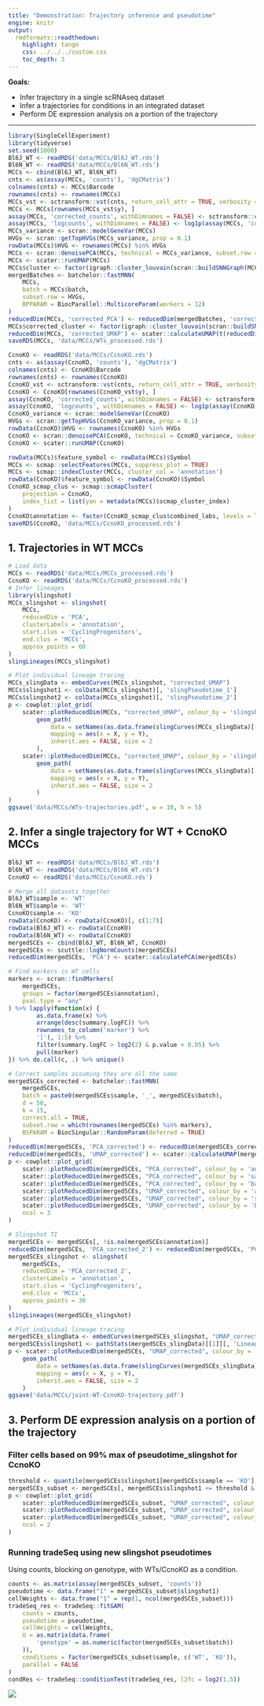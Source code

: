 ```yaml
---
title: "Demonstration: Trajectory inference and pseudotime"
engine: knitr
output:
  rmdformats::readthedown:
    highlight: tango
    css: ../../../custom.css
    toc_depth: 3
---
```


**Goals:**

- Infer trajectory in a single scRNAseq dataset
- Infer a trajectories for conditions in an integrated dataset
- Perform DE expression analysis on a portion of the trajectory

--- 

```r
library(SingleCellExperiment)
library(tidyverse)
set.seed(1000)
Bl6J_WT <- readRDS('data/MCCs/Bl6J_WT.rds')
Bl6N_WT <- readRDS('data/MCCs/Bl6N_WT.rds')
MCCs <- cbind(Bl6J_WT, Bl6N_WT)
cnts <- as(assay(MCCs, 'counts'), 'dgCMatrix')
colnames(cnts) <- MCCs$Barcode
rownames(cnts) <- rownames(MCCs)
MCCs_vst <- sctransform::vst(cnts, return_cell_attr = TRUE, verbosity = 0)
MCCs <- MCCs[rownames(MCCs_vst$y), ]
assay(MCCs, 'corrected_counts', withDimnames = FALSE) <- sctransform::correct(MCCs_vst, verbosity = 0)
assay(MCCs, 'logcounts', withDimnames = FALSE) <- log1p(assay(MCCs, 'corrected_counts'))
MCCs_variance <- scran::modelGeneVar(MCCs)
HVGs <- scran::getTopHVGs(MCCs_variance, prop = 0.1)
rowData(MCCs)$HVG <- rownames(MCCs) %in% HVGs
MCCs <- scran::denoisePCA(MCCs, technical = MCCs_variance, subset.row = HVGs, min.rank = 15)
MCCs <- scater::runUMAP(MCCs)
MCCs$cluster <- factor(igraph::cluster_louvain(scran::buildSNNGraph(MCCs, use.dimred = 'PCA'))$membership)
mergedBatches <- batchelor::fastMNN(
    MCCs, 
    batch = MCCs$batch, 
    subset.row = HVGs, 
    BPPARAM = BiocParallel::MulticoreParam(workers = 12)
)
reducedDim(MCCs, 'corrected_PCA') <- reducedDim(mergedBatches, 'corrected')
MCCs$corrected_cluster <- factor(igraph::cluster_louvain(scran::buildSNNGraph(MCCs, use.dimred = 'corrected_PCA'))$membership)
reducedDim(MCCs, 'corrected_UMAP') <- scater::calculateUMAP(t(reducedDim(MCCs, 'corrected_PCA')))
saveRDS(MCCs, 'data/MCCs/WTs_processed.rds')

CcnoKO <- readRDS('data/MCCs/CcnoKO.rds')
cnts <- as(assay(CcnoKO, 'counts'), 'dgCMatrix')
colnames(cnts) <- CcnoKO$Barcode
rownames(cnts) <- rownames(CcnoKO)
CcnoKO_vst <- sctransform::vst(cnts, return_cell_attr = TRUE, verbosity = 0)
CcnoKO <- CcnoKO[rownames(CcnoKO_vst$y), ]
assay(CcnoKO, 'corrected_counts', withDimnames = FALSE) <- sctransform::correct(CcnoKO_vst, verbosity = 0)
assay(CcnoKO, 'logcounts', withDimnames = FALSE) <- log1p(assay(CcnoKO, 'corrected_counts'))
CcnoKO_variance <- scran::modelGeneVar(CcnoKO)
HVGs <- scran::getTopHVGs(CcnoKO_variance, prop = 0.1)
rowData(CcnoKO)$HVG <- rownames(CcnoKO) %in% HVGs
CcnoKO <- scran::denoisePCA(CcnoKO, technical = CcnoKO_variance, subset.row = HVGs, min.rank = 50)
CcnoKO <- scater::runUMAP(CcnoKO)

rowData(MCCs)$feature_symbol <- rowData(MCCs)$Symbol
MCCs <- scmap::selectFeatures(MCCs, suppress_plot = TRUE)
MCCs <- scmap::indexCluster(MCCs, cluster_col = 'annotation')
rowData(CcnoKO)$feature_symbol <- rowData(CcnoKO)$Symbol
CcnoKO_scmap_clus <- scmap::scmapCluster(
    projection = CcnoKO, 
    index_list = list(yan = metadata(MCCs)$scmap_cluster_index)
)
CcnoKO$annotation <- factor(CcnoKO_scmap_clus$combined_labs, levels = levels(MCCs$annotation))
saveRDS(CcnoKO, 'data/MCCs/CcnoKO_processed.rds')
```

## 1. Trajectories in WT MCCs

```r
# Load data 
MCCs <- readRDS('data/MCCs/MCCs_processed.rds')
CcnoKO <- readRDS('data/MCCs/CcnoKO_processed.rds')
# Infer lineages 
library(slingshot)
MCCs_slingshot <- slingshot(
    MCCs,
    reducedDim = 'PCA', 
    clusterLabels = 'annotation', 
    start.clus = 'CyclingProgenitors', 
    end.clus = 'MCCs', 
    approx_points = 60
)
slingLineages(MCCs_slingshot)

# Plot individual lineage tracing
MCCs_slingData <- embedCurves(MCCs_slingshot, "corrected_UMAP")
MCCs$slingshot1 <- colData(MCCs_slingshot)[, 'slingPseudotime_1']
MCCs$slingshot2 <- colData(MCCs_slingshot)[, 'slingPseudotime_2']
p <- cowplot::plot_grid(
    scater::plotReducedDim(MCCs, "corrected_UMAP", colour_by = 'slingshot1', text_by = 'annotation') +
        geom_path(
            data = setNames(as.data.frame(slingCurves(MCCs_slingData)[[1]]$s[slingCurves(MCCs_slingData)[[1]]$ord,]), c('X', 'Y')),
            mapping = aes(x = X, y = Y), 
            inherit.aes = FALSE, size = 2
        ), 
    scater::plotReducedDim(MCCs, "corrected_UMAP", colour_by = 'slingshot2', text_by = 'annotation') +
        geom_path(
            data = setNames(as.data.frame(slingCurves(MCCs_slingData)[[2]]$s[slingCurves(MCCs_slingData)[[2]]$ord,]), c('X', 'Y')),
            mapping = aes(x = X, y = Y), 
            inherit.aes = FALSE, size = 2
        )
)
ggsave('data/MCCs/WTs-trajectories.pdf', w = 10, h = 5)
```

## 2. Infer a single trajectory for WT + CcnoKO MCCs

```r
Bl6J_WT <- readRDS('data/MCCs/Bl6J_WT.rds')
Bl6N_WT <- readRDS('data/MCCs/Bl6N_WT.rds')
CcnoKO <- readRDS('data/MCCs/CcnoKO.rds')

# Merge all datasets together 
Bl6J_WT$sample <- 'WT'
Bl6N_WT$sample <- 'WT'
CcnoKO$sample <- 'KO'
rowData(CcnoKO) <- rowData(CcnoKO)[, c(1:7)]
rowData(Bl6J_WT) <- rowData(CcnoKO)  
rowData(Bl6N_WT) <- rowData(CcnoKO)  
mergedSCEs <- cbind(Bl6J_WT, Bl6N_WT, CcnoKO)
mergedSCEs <- scuttle::logNormCounts(mergedSCEs)
reducedDim(mergedSCEs, 'PCA') <- scater::calculatePCA(mergedSCEs)

# Find markers in WT cells
markers <- scran::findMarkers(
    mergedSCEs, 
    groups = factor(mergedSCEs$annotation), 
    pval.type = "any"
) %>% lapply(function(x) {
        as.data.frame(x) %>% 
        arrange(desc(summary.logFC)) %>%
        rownames_to_column('marker') %>% 
        '['(, 1:5) %>% 
        filter(summary.logFC > log2(2) & p.value < 0.05) %>%
        pull(marker)
}) %>% do.call(c, .) %>% unique()

# Correct samples assuming they are all the same
mergedSCEs_corrected <- batchelor::fastMNN(
    mergedSCEs, 
    batch = paste0(mergedSCEs$sample, '_', mergedSCEs$batch),
    d = 50,
    k = 15, 
    correct.all = TRUE,
    subset.row = which(rownames(mergedSCEs) %in% markers),
    BSPARAM = BiocSingular::RandomParam(deferred = TRUE)
)
reducedDim(mergedSCEs, 'PCA_corrected') <- reducedDim(mergedSCEs_corrected, 'corrected')
reducedDim(mergedSCEs, 'UMAP_corrected') <- scater::calculateUMAP(mergedSCEs, dimred = "PCA_corrected")
p <- cowplot::plot_grid(
    scater::plotReducedDim(mergedSCEs, "PCA_corrected", colour_by = 'annotation', text_by = 'annotation') + ggtitle('bound WTs + CcnoKO, corrected PCA, clusters'),
    scater::plotReducedDim(mergedSCEs, "PCA_corrected", colour_by = 'sample', text_by = 'sample') + ggtitle('bound WTs + CcnoKO, corrected PCA, samples'),
    scater::plotReducedDim(mergedSCEs, "PCA_corrected", colour_by = 'batch', text_by = 'batch') + ggtitle('bound WTs + CcnoKO, corrected PCA, genotypes'),
    scater::plotReducedDim(mergedSCEs, "UMAP_corrected", colour_by = 'annotation', text_by = 'annotation') + ggtitle('bound WTs + CcnoKO, corrected UMAP, clusters'),
    scater::plotReducedDim(mergedSCEs, "UMAP_corrected", colour_by = 'sample', text_by = 'sample') + ggtitle('bound WTs + CcnoKO, corrected UMAP, samples'),
    scater::plotReducedDim(mergedSCEs, "UMAP_corrected", colour_by = 'batch', text_by = 'batch') + ggtitle('bound WTs + CcnoKO, corrected UMAP, genotypes'),
    ncol = 3
)

# Slingshot TI
mergedSCEs <- mergedSCEs[, !is.na(mergedSCEs$annotation)]
reducedDim(mergedSCEs, 'PCA_corrected_2') <- reducedDim(mergedSCEs, 'PCA_corrected')[, 1:48]
mergedSCEs_slingshot <- slingshot(
    mergedSCEs, 
    reducedDim = 'PCA_corrected_2',
    clusterLabels = 'annotation', 
    start.clus = 'CyclingProgenitors', 
    end.clus = 'MCCs', 
    approx_points = 30
)
slingLineages(mergedSCEs_slingshot)

# Plot individual lineage tracing
mergedSCEs_slingData <- embedCurves(mergedSCEs_slingshot, "UMAP_corrected")
mergedSCEs$slingshot1 <- pathStats(mergedSCEs_slingData)[[1]][, 'Lineage1']
p <- scater::plotReducedDim(mergedSCEs, "UMAP_corrected", colour_by = 'slingshot1', text_by = 'annotation') +
    geom_path(
        data = setNames(as.data.frame(slingCurves(mergedSCEs_slingData)[[1]]$s[slingCurves(mergedSCEs_slingData)[[1]]$ord,]), c('X', 'Y')),
        mapping = aes(x = X, y = Y), 
        inherit.aes = FALSE, size = 2
    )
ggsave('data/MCCs/joint-WT-CcnoKO-trajectory.pdf')
```

## 3. Perform DE expression analysis on a portion of the trajectory

### Filter cells based on 99% max of pseudotime_slingshot for CcnoKO

```r
threshold <- quantile(mergedSCEs$slingshot1[mergedSCEs$sample == 'KO'], 0.99, na.rm = TRUE)
mergedSCEs_subset <- mergedSCEs[, mergedSCEs$slingshot1 <= threshold & !is.na(mergedSCEs$slingshot1)]
p <- cowplot::plot_grid(
    scater::plotReducedDim(mergedSCEs_subset, "UMAP_corrected", colour_by = 'sample', text_by = 'sample') + ggtitle('bound WTs + CcnoKO, UMAP'),
    scater::plotReducedDim(mergedSCEs_subset, "UMAP_corrected", colour_by = 'batch', text_by = 'batch') + ggtitle('bound WTs + CcnoKO, UMAP'),
    scater::plotReducedDim(mergedSCEs_subset, "UMAP_corrected", colour_by = 'annotation', text_by = 'annotation') + ggtitle('bound WTs + CcnoKO, UMAP'), 
    ncol = 2
)
```

### Running tradeSeq using new slingshot pseudotimes 

Using counts, blocking on genotype, with WTs/CcnoKO as a condition.

```r
counts <- as.matrix(assay(mergedSCEs_subset, 'counts'))
pseudotime <- data.frame("1" = mergedSCEs_subset$slingshot1)
cellWeights <- data.frame("1" = rep(1, ncol(mergedSCEs_subset)))
tradeSeq_res <- tradeSeq::fitGAM(
    counts = counts, 
    pseudotime = pseudotime,  
    cellWeights = cellWeights, 
    U = as.matrix(data.frame(
        'genotype' = as.numeric(factor(mergedSCEs_subset$batch))
    )), 
    conditions = factor(mergedSCEs_subset$sample, c('WT', 'KO')), 
    parallel = FALSE
)
condRes <- tradeSeq::conditionTest(tradeSeq_res, l2fc = log2(1.5))
```

![](.img/2021-09-24-13-10-20.png)
